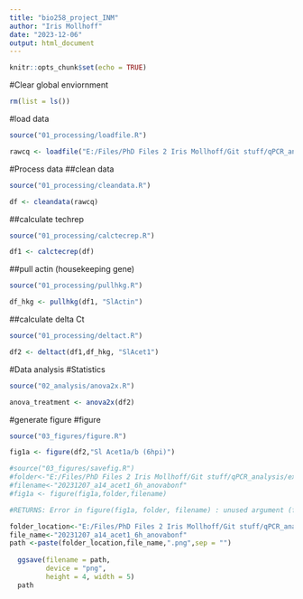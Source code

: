 ```yaml
---
title: "bio258_project_INM"
author: "Iris Mollhoff"
date: "2023-12-06"
output: html_document
---
```


```r
knitr::opts_chunk$set(echo = TRUE)
```
#Clear global enviornment
```r
rm(list = ls())
```

#load data
```r
source("01_processing/loadfile.R")

rawcq <- loadfile("E:/Files/PhD Files 2 Iris Mollhoff/Git stuff/qPCR_analysis/data/","20210915_Tomato-Pst-A14_10hr_actin_acet1")
```

#Process data
##clean data
```r
source("01_processing/cleandata.R")

df <- cleandata(rawcq)
```
##calculate techrep
```r
source("01_processing/calctecrep.R")

df1 <- calctecrep(df)
```
##pull actin (housekeeping gene)
```r
source("01_processing/pullhkg.R")

df_hkg <- pullhkg(df1, "SlActin")
```
##calculate delta Ct
```r
source("01_processing/deltact.R")

df2 <- deltact(df1,df_hkg, "SlAcet1")
```

#Data analysis
#Statistics
```r
source("02_analysis/anova2x.R")

anova_treatment <- anova2x(df2)
```

#generate figure
#figure
```r
source("03_figures/figure.R")

fig1a <- figure(df2,"Sl Acet1a/b (6hpi)")
```
```r
#source("03_figures/savefig.R")
#folder<-"E:/Files/PhD Files 2 Iris Mollhoff/Git stuff/qPCR_analysis/experiments/"
#filename<-"20231207_a14_acet1_6h_anovabonf"
#fig1a <- figure(fig1a,folder,filename)

#RETURNS: Error in figure(fig1a, folder, filename) : unused argument (filename)
```
```r
folder_location<-"E:/Files/PhD Files 2 Iris Mollhoff/Git stuff/qPCR_analysis/experiments/"
file_name<-"20231207_a14_acet1_6h_anovabonf"
path <-paste(folder_location,file_name,".png",sep = "")
  
  ggsave(filename = path,
         device = "png",
         height = 4, width = 5)
  path
```


